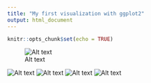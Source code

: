 ```yaml
---
title: "My first visualization with ggplot2"
output: html_document
---
```


```r
knitr::opts_chunk$set(echo = TRUE)
```

![Alt text](ggplots/cut.png)

![Alt text](ggplots/clarity.png)
![Alt text](ggplots/price.png)
![Alt text](ggplots/dodged.png)
![Alt text](ggplots/summary.png)